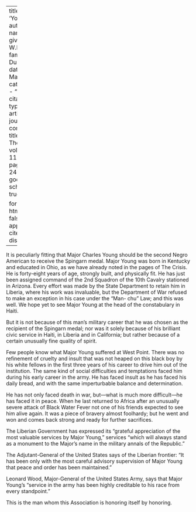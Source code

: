 
---
title: 'Young'
author:
  - name:
      given: W.E.B.
      family: Du Bois
date: Mar. 1915
categories: 
  - ""
citation: 
  type: article-journal
  container-title: The Crisis
  volume: 11
  issue: 5
  page: 240,242
google-scholar: true

format:
  html:
    toc: false
    appendix-cite-as: display
---



It is peculiarly fitting that Major Charles Young should be the second
Negro American to receive the Spingarn medal. Major Young was born in
Kentucky and educated in Ohio, as we have already noted in the pages of
The Crisis. He is forty-eight years of age, strongly built, and
physically fit. He has just been assigned command of the 2nd Squadron of
the 10th Cavalry stationed in Arizona. Every effort was made by the State Department to retain him in Liberia, where
his work was invaluable, but the Department of War refused to make an
exception in his case under the "Man- chu" Law; and this was well. We
hope yet to see Major Young at the head of the constabulary in Haiti.

But it is not because of this man's military career that he was chosen
as the recipient of the Spingarn medal; nor was it solely because of his
brilliant civic service in Haiti, in Liberia and in California; but
rather because of a certain unusually fine quality of spirit.

Few people know what Major Young suffered at West Point. There was no
refinement of cruelty and insult that was not heaped on this black boy
by his white fellows in the first three years of his career to drive him
out of the institution. The same kind of social difficulties and
temptations faced him during his early career in the army. He has faced
insult as he has faced his daily bread, and with the same imperturbable
balance and determination.

He has not only faced death in war, but---what is much more
difficult---he has faced it in peace. When he last returned to Africa
after an unusually severe attack of Black Water Fever not one of his
friends expected to see him alive again. It was a piece of bravery
almost foolhardy; but he went and won and comes back strong and ready
for further sacrifices.

The Liberian Government has expressed its "grateful appreciation of the
most valuable services by Major Young," services "which will always
stand as a monument to the Major's name in the military annals of the
Republic."

The Adjutant-General of the United States says of the Liberian frontier:
"It has been only with the most careful advisory supervision of Major
Young that peace and order has been maintained."

Leonard Wood, Major-General of the United States Army, says that Major
Young's "service in the army has been highly creditable to his race from
every standpoint."

This is the man whom this Association is honoring itself by honoring.

